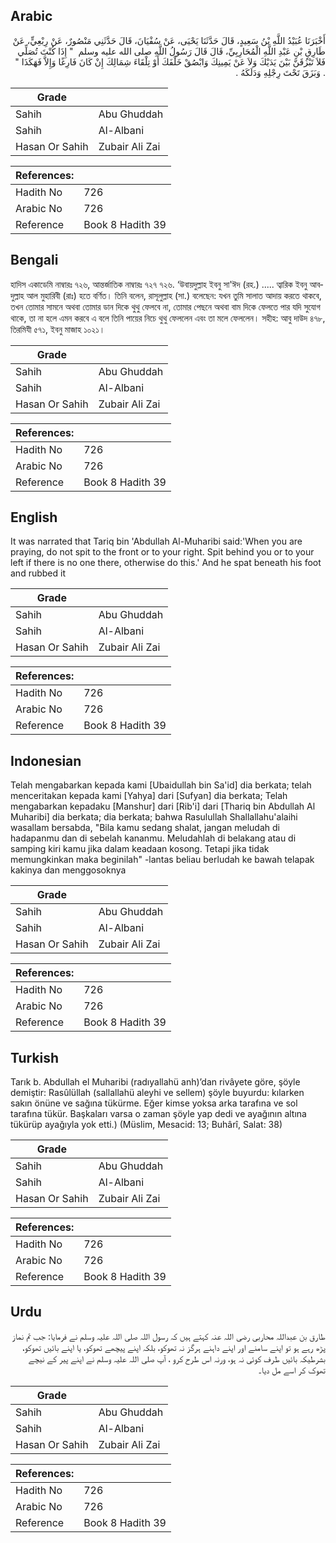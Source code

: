 ## Arabic


<div dir="rtl" lang="ar" style={{fontSize:'larger',backgroundColor:'#f8f9fa',padding:20}}>
أَخْبَرَنَا عُبَيْدُ اللَّهِ بْنُ سَعِيدٍ، قَالَ حَدَّثَنَا يَحْيَى، عَنْ سُفْيَانَ، قَالَ حَدَّثَنِي مَنْصُورٌ، عَنْ رِبْعِيٍّ، عَنْ طَارِقِ بْنِ عَبْدِ اللَّهِ الْمُحَارِبِيِّ، قَالَ قَالَ رَسُولُ اللَّهِ صلى الله عليه وسلم ‏ "‏ إِذَا كُنْتَ تُصَلِّي فَلاَ تَبْزُقَنَّ بَيْنَ يَدَيْكَ وَلاَ عَنْ يَمِينِكَ وَابْصُقْ خَلْفَكَ أَوْ تِلْقَاءَ شِمَالِكَ إِنْ كَانَ فَارِغًا وَإِلاَّ فَهَكَذَا ‏"‏ ‏.‏ وَبَزَقَ تَحْتَ رِجْلِهِ وَدَلَكَهُ ‏.‏
</div>
<div style={{backgroundColor:'#f8f9fa',padding:20, marginBottom: 10}}><table> <thead> <tr> <th>Grade</th> <th></th> </tr> </thead> <tbody> <tr><td>Sahih</td><td>Abu Ghuddah</td></tr><tr><td>Sahih</td><td>Al-Albani</td></tr><tr><td>Hasan Or Sahih</td><td>Zubair Ali Zai</td></tr></tbody></table><table> <thead> <tr> <th>References:</th> <th></th> </tr> </thead> <tbody><tr><td>Hadith No</td><td>726</td></tr><tr><td>Arabic No</td><td>726</td></tr><tr><td>Reference</td><td>Book 8 Hadith 39</td></tr></tbody></table></div>

## Bengali


<div dir="ltr" lang="bn" style={{fontSize:'larger',backgroundColor:'#f8f9fa',padding:20}}>
হাদিস একাডেমি নাম্বারঃ ৭২৬, আন্তর্জাতিক নাম্বারঃ ৭২৭ ৭২৬. ‘উবায়দুল্লাহ ইবনু সা'ঈদ (রহ.) ..... ত্বারিক ইবনু আবদুল্লাহ আল মুহারিবী (রাঃ) হতে বর্ণিত। তিনি বলেন, রাসূলুল্লাহ (সা.) বলেছেন: যখন তুমি সালাত আদায় করতে থাকবে, তখন তোমার সামনে অথবা তোমার ডান দিকে থুথু ফেলবে না, তোমার পেছনে অথবা বাম দিকে ফেলতে পার যদি সুযোগ থাকে, তা না হলে এমন করবে এ বলে তিনি পায়ের নিচে থুথু ফেললেন এবং তা মলে ফেললেন। সহীহ: আবু দাউদ ৪৭৮, তিরমিযী ৫৭১, ইবনু মাজাহ ১০২১।
</div>
<div style={{backgroundColor:'#f8f9fa',padding:20, marginBottom: 10}}><table> <thead> <tr> <th>Grade</th> <th></th> </tr> </thead> <tbody> <tr><td>Sahih</td><td>Abu Ghuddah</td></tr><tr><td>Sahih</td><td>Al-Albani</td></tr><tr><td>Hasan Or Sahih</td><td>Zubair Ali Zai</td></tr></tbody></table><table> <thead> <tr> <th>References:</th> <th></th> </tr> </thead> <tbody><tr><td>Hadith No</td><td>726</td></tr><tr><td>Arabic No</td><td>726</td></tr><tr><td>Reference</td><td>Book 8 Hadith 39</td></tr></tbody></table></div>

## English


<div dir="ltr" lang="en" style={{fontSize:'larger',backgroundColor:'#f8f9fa',padding:20}}>
It was narrated that Tariq bin 'Abdullah Al-Muharibi said:'When you are praying, do not spit to the front or to your right. Spit behind you or to your left if there is no one there, otherwise do this.' And he spat beneath his foot and rubbed it
</div>
<div style={{backgroundColor:'#f8f9fa',padding:20, marginBottom: 10}}><table> <thead> <tr> <th>Grade</th> <th></th> </tr> </thead> <tbody> <tr><td>Sahih</td><td>Abu Ghuddah</td></tr><tr><td>Sahih</td><td>Al-Albani</td></tr><tr><td>Hasan Or Sahih</td><td>Zubair Ali Zai</td></tr></tbody></table><table> <thead> <tr> <th>References:</th> <th></th> </tr> </thead> <tbody><tr><td>Hadith No</td><td>726</td></tr><tr><td>Arabic No</td><td>726</td></tr><tr><td>Reference</td><td>Book 8 Hadith 39</td></tr></tbody></table></div>

## Indonesian


<div dir="ltr" lang="id" style={{fontSize:'larger',backgroundColor:'#f8f9fa',padding:20}}>
Telah mengabarkan kepada kami [Ubaidullah bin Sa'id] dia berkata; telah menceritakan kepada kami [Yahya] dari [Sufyan] dia berkata; Telah mengabarkan kepadaku [Manshur] dari [Rib'i] dari [Thariq bin Abdullah Al Muharibi] dia berkata; dia berkata; bahwa Rasulullah Shallallahu'alaihi wasallam bersabda, "Bila kamu sedang shalat, jangan meludah di hadapanmu dan di sebelah kananmu. Meludahlah di belakang atau di samping kiri kamu jika dalam keadaan kosong. Tetapi jika tidak memungkinkan maka beginilah" -lantas beliau berludah ke bawah telapak kakinya dan menggosoknya
</div>
<div style={{backgroundColor:'#f8f9fa',padding:20, marginBottom: 10}}><table> <thead> <tr> <th>Grade</th> <th></th> </tr> </thead> <tbody> <tr><td>Sahih</td><td>Abu Ghuddah</td></tr><tr><td>Sahih</td><td>Al-Albani</td></tr><tr><td>Hasan Or Sahih</td><td>Zubair Ali Zai</td></tr></tbody></table><table> <thead> <tr> <th>References:</th> <th></th> </tr> </thead> <tbody><tr><td>Hadith No</td><td>726</td></tr><tr><td>Arabic No</td><td>726</td></tr><tr><td>Reference</td><td>Book 8 Hadith 39</td></tr></tbody></table></div>

## Turkish


<div dir="ltr" lang="tr" style={{fontSize:'larger',backgroundColor:'#f8f9fa',padding:20}}>
Tarık b. Abdullah el Muharibi (radıyallahü anh)’dan rivâyete göre, şöyle demiştir: Rasûlüllah (sallallahü aleyhi ve sellem) şöyle buyurdu: kılarken sakın önüne ve sağına tükürme. Eğer kimse yoksa arka tarafına ve sol tarafına tükür. Başkaları varsa o zaman şöyle yap dedi ve ayağının altına tükürüp ayağıyla yok etti.) (Müslim, Mesacid: 13; Buhârî, Salat: 38)
</div>
<div style={{backgroundColor:'#f8f9fa',padding:20, marginBottom: 10}}><table> <thead> <tr> <th>Grade</th> <th></th> </tr> </thead> <tbody> <tr><td>Sahih</td><td>Abu Ghuddah</td></tr><tr><td>Sahih</td><td>Al-Albani</td></tr><tr><td>Hasan Or Sahih</td><td>Zubair Ali Zai</td></tr></tbody></table><table> <thead> <tr> <th>References:</th> <th></th> </tr> </thead> <tbody><tr><td>Hadith No</td><td>726</td></tr><tr><td>Arabic No</td><td>726</td></tr><tr><td>Reference</td><td>Book 8 Hadith 39</td></tr></tbody></table></div>

## Urdu


<div dir="rtl" lang="ur" style={{fontSize:'larger',backgroundColor:'#f8f9fa',padding:20}}>
طارق بن عبداللہ محاربی رضی اللہ عنہ کہتے ہیں کہ رسول اللہ صلی اللہ علیہ وسلم نے فرمایا: جب تم نماز پڑھ رہے ہو تو اپنے سامنے اور اپنے داہنے ہرگز نہ تھوکو، بلکہ اپنے پیچھے تھوکو، یا اپنے بائیں تھوکو، بشرطیکہ بائیں طرف کوئی نہ ہو، ورنہ اس طرح کرو ، آپ صلی اللہ علیہ وسلم نے اپنے پیر کے نیچے تھوک کر اسے مل دیا۔
</div>
<div style={{backgroundColor:'#f8f9fa',padding:20, marginBottom: 10}}><table> <thead> <tr> <th>Grade</th> <th></th> </tr> </thead> <tbody> <tr><td>Sahih</td><td>Abu Ghuddah</td></tr><tr><td>Sahih</td><td>Al-Albani</td></tr><tr><td>Hasan Or Sahih</td><td>Zubair Ali Zai</td></tr></tbody></table><table> <thead> <tr> <th>References:</th> <th></th> </tr> </thead> <tbody><tr><td>Hadith No</td><td>726</td></tr><tr><td>Arabic No</td><td>726</td></tr><tr><td>Reference</td><td>Book 8 Hadith 39</td></tr></tbody></table></div>